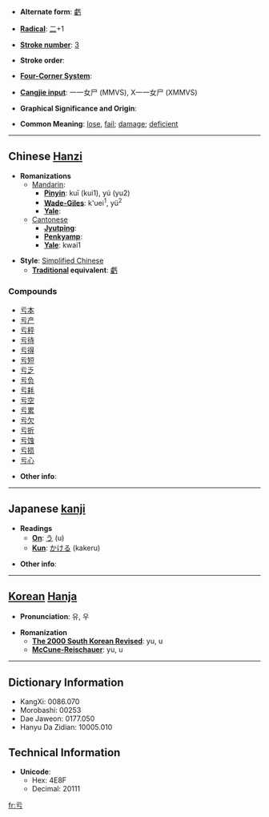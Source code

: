 * '''Alternate form''': [[虧]]

* '''[[Wiktionary:Chinese radical index| Radical]]''': [[Wiktionary:Chinese radical index 二|二]]+1

* '''[[Wiktionary:Chinese total strokes index|Stroke number]]''': [[Wiktionary:Chinese total strokes index 3|3]]

* '''Stroke order''': 

* '''[[Wiktionary:Chinese four corner index|Four-Corner System]]''': 

* '''[[Wiktionary:Chinese Cangjie index|Cangjie input]]''': 一一女尸 (MMVS), X一一女尸 (XMMVS)

* '''Graphical Significance and Origin''': 

* '''Common Meaning''': [[lose]], [[fail]]; [[damage]]; [[deficient]]

----

== Chinese [[Hanzi]] ==

* '''Romanizations'''
** [[Mandarin]]:
*** '''[[Pinyin]]''': kuī (kui1), yú (yu2)
*** '''[[Wade-Giles]]''': k'uei<sup>1</sup>, yü<sup>2</sup>
*** '''[[Yale]]''': 
**[[Cantonese]]
***'''[[Jyutping]]''':
***'''[[Penkyamp]]''': 
***'''[[Yale]]''': kwai1

* '''Style''': [[Simplified Chinese]] 
** '''[[Traditional Chinese|Traditional]] equivalent''': [[虧]]

===Compounds===
*[[亏本]]
*[[亏产]]
*[[亏秤]]
*[[亏待]]
*[[亏得]]
*[[亏短]]
*[[亏乏]]
*[[亏负]]
*[[亏耗]]
*[[亏空]]
*[[亏累]]
*[[亏欠]]
*[[亏折]]
*[[亏蚀]]
*[[亏损]]
*[[亏心]]

* '''Other info''': 

----

== Japanese [[kanji]] ==

* '''Readings'''
** '''[[On]]''': [[う]] (u)
** '''[[Kun]]''': [[かける]] (kakeru)

* '''Other info''':  

----

== [[Korean]] [[Hanja]] ==

* '''Pronunciation''': 유, 우

* '''Romanization'''
** '''[[The 2000 South Korean Revised Romanization|The 2000 South Korean Revised]]''': yu, u
** '''[[McCune-Reischauer]]''': yu, u

----

== Dictionary Information ==

* KangXi: 0086.070
* Morobashi: 00253
* Dae Jaweon: 0177.050
* Hanyu Da Zidian: 10005.010

== Technical Information ==

* '''Unicode''':
** Hex: 4E8F
** Decimal: 20111

[[fr:亏]]